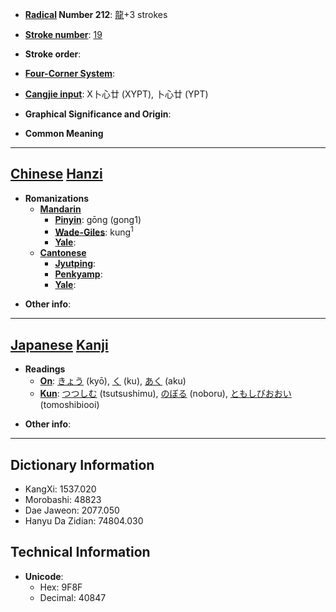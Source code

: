 * '''[[Wiktionary:Chinese radical index| Radical]] Number 212''': [[Wiktionary:Chinese radical index 龍|龍]]+3 strokes

* '''[[Wiktionary:Chinese total strokes index|Stroke number]]''': [[Wiktionary:Chinese total strokes index 19|19]]

* '''Stroke order''': 

* '''[[Wiktionary:Chinese four corner index|Four-Corner System]]''': 

* '''[[Wiktionary:Chinese Cangjie index|Cangjie input]]''': X卜心廿 (XYPT), 卜心廿 (YPT)

* '''Graphical Significance and Origin''': 

* '''Common Meaning'''

----

== [[Chinese]] [[Hanzi]] ==

* '''Romanizations'''
** '''[[Mandarin]]'''
*** '''[[Pinyin]]''': gōng (gong1)
*** '''[[Wade-Giles]]''': kung<sup>1</sup>
*** '''[[Yale]]''': 
** '''[[Cantonese]]'''
*** '''[[Jyutping]]''':
*** '''[[Penkyamp]]''': 
*** '''[[Yale]]''': 

* '''Other info''': 

----

== [[Japanese]] [[Kanji]] ==

* '''Readings'''
** '''[[On]]''': [[きょう]] (kyō), [[く]] (ku), [[あく]] (aku)
** '''[[Kun]]''': [[つつしむ]] (tsutsushimu), [[のぼる]] (noboru), [[ともしびおおい]] (tomoshibiooi)

* '''Other info''':  

----

== Dictionary Information ==

* KangXi: 1537.020
* Morobashi: 48823
* Dae Jaweon: 2077.050
* Hanyu Da Zidian: 74804.030

== Technical Information ==

* '''Unicode''':
** Hex: 9F8F
** Decimal: 40847